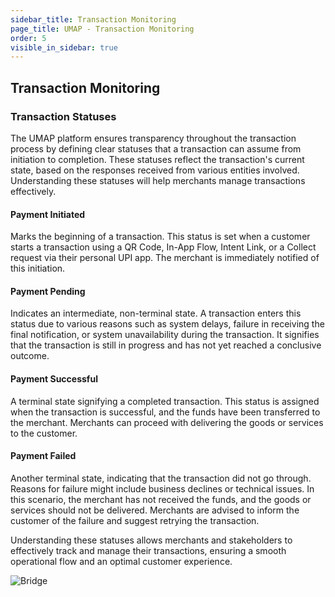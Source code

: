 ```yaml
---
sidebar_title: Transaction Monitoring
page_title: UMAP - Transaction Monitoring
order: 5
visible_in_sidebar: true
---
```


## Transaction Monitoring

### Transaction Statuses

The UMAP platform ensures transparency throughout the transaction process by defining clear statuses that a transaction can assume from initiation to completion. These statuses reflect the transaction's current state, based on the responses received from various entities involved. Understanding these statuses will help merchants manage transactions effectively.

#### Payment Initiated

Marks the beginning of a transaction. This status is set when a customer starts a transaction using a QR Code, In-App Flow, Intent Link, or a Collect request via their personal UPI app. The merchant is immediately notified of this initiation.

#### Payment Pending

Indicates an intermediate, non-terminal state. A transaction enters this status due to various reasons such as system delays, failure in receiving the final notification, or system unavailability during the transaction. It signifies that the transaction is still in progress and has not yet reached a conclusive outcome.

#### Payment Successful

A terminal state signifying a completed transaction. This status is assigned when the transaction is successful, and the funds have been transferred to the merchant. Merchants can proceed with delivering the goods or services to the customer.

#### Payment Failed

Another terminal state, indicating that the transaction did not go through. Reasons for failure might include business declines or technical issues. In this scenario, the merchant has not received the funds, and the goods or services should not be delivered. Merchants are advised to inform the customer of the failure and suggest retrying the transaction.

Understanding these statuses allows merchants and stakeholders to effectively track and manage their transactions, ensuring a smooth operational flow and an optimal customer experience.

<img
  src="https://storage.googleapis.com/strapi-assets/latest/transaction-statuses/transaction-statuses.png"
  alt="Bridge"
/>
